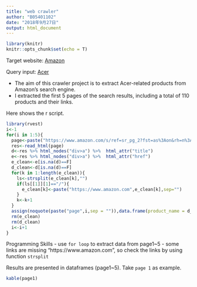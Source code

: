 ```yaml
---
title: "web crawler"
author: "B05401102"
date: "2018年9月27日"
output: html_document
---
```

```r
library(knitr)
knitr::opts_chunk$set(echo = T)
```
Target website: [Amazon](https://www.amazon.com)

Query input: [Acer](https://www.amazon.com/s/ref=nb_sb_noss_2?url=search-alias%3Daps&field-keywords=acer)

- The aim of this crawler project is to extract Acer-related products from Amazon's search engine.
- I extracted the first 5 pages of the search results, including a total of 110 products and their links.

Here shows the r script.

```r
library(rvest)
i<-1
for(i in 1:5){
  page<-paste("https://www.amazon.com/s/ref=sr_pg_2?fst=as%3Aon&rh=n%3A230659011%2Cn%3A172282%2Cn%3A%21493964%2Cn%3A541966%2Cn%3A13896617011%2Ck%3Aacer&page=",i,"&bbn=230659011&keywords=acer&ie=UTF8&qid=1537412681",sep = "")
  res<-read_html(page)
  d<-res %>% html_nodes("div>a") %>%  html_attr("title")
  e<-res %>% html_nodes("div>a") %>%  html_attr("href")
  e_clean<-e[is.na(d)==F]
  d_clean<-d[is.na(d)==F]
  for(k in 1:length(e_clean)){
    ls<-strsplit(e_clean[k],"")
    if(ls[[1]][1]=="/"){
      e_clean[k]<-paste("https://www.amazon.com",e_clean[k],sep="")
    }
    k<-k+1
  }
  assign(noquote(paste("page",i,sep = "")),data.frame(product_name = d_clean, website = e_clean, stringsAsFactors = F))
  rm(e_clean)
  rm(d_clean)
  i<-i+1
}
```

Programming Skills
- use `for loop` to extract data from page1~5
- some links are missing "https://www.amazon.com", so check the links by using function `strsplit`

Results are presented in dataframes (page1~5). Take `page 1` as example. 

```r
kable(page1)
```

